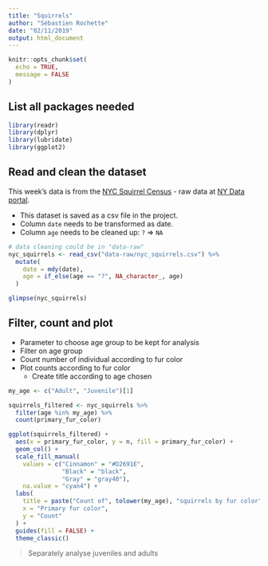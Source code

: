 ```yaml
---
title: "Squirrels"
author: "Sébastien Rochette"
date: "02/11/2019"
output: html_document
---
```


```r
knitr::opts_chunk$set(
  echo = TRUE,
  message = FALSE
)
```

## List all packages needed

```r
library(readr)
library(dplyr)
library(lubridate)
library(ggplot2)
```


## Read and clean the dataset

This week's data is from the [NYC Squirrel Census](https://www.thesquirrelcensus.com/) - raw data at [NY Data portal](https://data.cityofnewyork.us/Environment/2018-Central-Park-Squirrel-Census-Squirrel-Data/vfnx-vebw).  

- This dataset is saved as a csv file in the project.  
- Column `date` needs to be transformed as date.  
- Column `age` needs to be cleaned up: `?` => `NA`


<!-- Add a chunk: Ctrl + Alt + I -->
```r
# data cleaning could be in "data-raw"
nyc_squirrels <- read_csv("data-raw/nyc_squirrels.csv") %>% 
  mutate(
    date = mdy(date),
    age = if_else(age == "?", NA_character_, age)
  )

glimpse(nyc_squirrels)
```

## Filter, count and plot

- Parameter to choose age group to be kept for analysis
- Filter on age group
- Count number of individual according to fur color
- Plot counts according to fur color
    + Create title according to age chosen

```r
my_age <- c("Adult", "Juvenile")[1]

squirrels_filtered <- nyc_squirrels %>% 
  filter(age %in% my_age) %>% 
  count(primary_fur_color)

ggplot(squirrels_filtered) +
  aes(x = primary_fur_color, y = n, fill = primary_fur_color) +
  geom_col() +
  scale_fill_manual(
    values = c("Cinnamon" = "#D2691E",
               "Black" = "black",
               "Gray" = "gray40"),
    na.value = "cyan4") +
  labs(
    title = paste("Count of", tolower(my_age), "squirrels by fur color"),
    x = "Primary fur color",
    y = "Count"
  ) + 
  guides(fill = FALSE) +
  theme_classic()
```

> Separately analyse juveniles and adults
